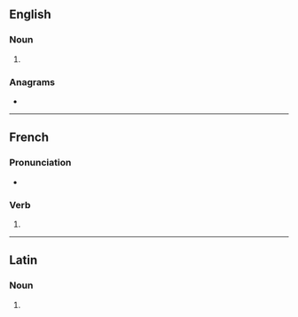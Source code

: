 ==English==

===Noun===
{{head|en|noun plural form}}

# {{plural of|orchestra|lang=en}}

===Anagrams===
* {{anagrams|en|a=acehorrsst|carthorses|horsecarts}}

----

==French==

===Pronunciation===
* {{IPA|lang=fr|/ɔʁ.kɛs.tʁa/}}

===Verb===
{{head|fr|verb form}}

# {{inflection of|orchestrer||2|s|phis|lang=fr}}

----

==Latin==

===Noun===
{{la-noun-form|orchēstrās}}

# {{inflection of|orchēstra||acc|p|lang=la}}